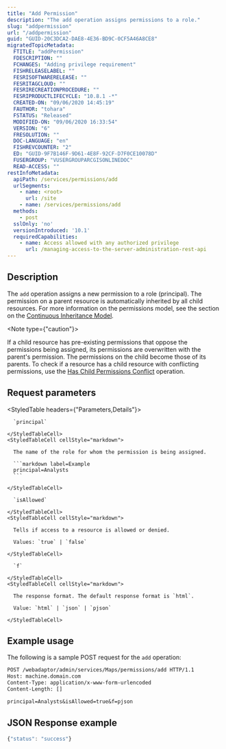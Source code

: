 ```yaml
---
title: "Add Permission"
description: "The add operation assigns permissions to a role."
slug: "addpermission"
url: "/addpermission"
guid: "GUID-20C3DCA2-DAE8-4E36-BD9C-0CF5A46A8CE8"
migratedTopicMetadata:
  FTITLE: "addPermission"
  FDESCRIPTION: ""
  FCHANGES: "Adding privilege requirement"
  FISHRELEASELABEL: ""
  FESRISOFTWARERELEASE: ""
  FESRITAGCLOUD: ""
  FESRIRECREATIONPROCEDURE: ""
  FESRIPRODUCTLIFECYCLE: "10.8.1 -*"
  CREATED-ON: "09/06/2020 14:45:19"
  FAUTHOR: "tohara"
  FSTATUS: "Released"
  MODIFIED-ON: "09/06/2020 16:33:54"
  VERSION: "6"
  FRESOLUTION: ""
  DOC-LANGUAGE: "en"
  FISHREVCOUNTER: "2"
  ED: "GUID-9F7B146F-9D61-4E8F-92CF-D7F0CE10078D"
  FUSERGROUP: "VUSERGROUPARCGISONLINEDOC"
  READ-ACCESS: ""
restInfoMetadata:
  apiPath: /services/permissions/add
  urlSegments:
    - name: <root>
      url: /site
    - name: /services/permissions/add
  methods:
    - post
  sslOnly: 'no'
  versionIntroduced: '10.1'
  requiredCapabilities:
    - name: Access allowed with any authorized privilege
      url: /managing-access-to-the-server-administration-rest-api
---
```


## Description

The `add` operation assigns a new permission to a role (principal). The permission on a parent resource is automatically inherited by all child resources. For more information on the permissions model, see the section on the [ Continuous Inheritance Model](/continuousinheritancemodel).

<Note type={"caution"}>

If a child resource has pre-existing permissions that oppose the permissions being assigned, its permissions are overwritten with the parent's permission. The permissions on the child become those of its parents. To check if a resource has a child resource with conflicting permissions, use the [Has Child Permissions Conflict](/haschildpermsconflict) operation.

</Note>


## Request parameters

<StyledTable headers={"Parameters,Details"}>
  <StyledTableRow>
    <StyledTableCell cellStyle="markdown">

      `principal` 

    </StyledTableCell>
    <StyledTableCell cellStyle="markdown">

      The name of the role for whom the permission is being assigned.

      ```markdown label=Example
      principal=Analysts
      ```

    </StyledTableCell>
  </StyledTableRow>
  <StyledTableRow>
    <StyledTableCell cellStyle="markdown">

      `isAllowed` 

    </StyledTableCell>
    <StyledTableCell cellStyle="markdown">

      Tells if access to a resource is allowed or denied.

      Values: `true` | `false`

    </StyledTableCell>
  </StyledTableRow>
  <StyledTableRow>
    <StyledTableCell cellStyle="markdown">

      `f` 

    </StyledTableCell>
    <StyledTableCell cellStyle="markdown">

      The response format. The default response format is `html`.

      Value: `html` | `json` | `pjson`

    </StyledTableCell>
  </StyledTableRow>
</StyledTable>


## Example usage

The following is a sample POST request for the `add` operation:

```markdown
POST /webadaptor/admin/services/Maps/permissions/add HTTP/1.1
Host: machine.domain.com
Content-Type: application/x-www-form-urlencoded
Content-Length: []

principal=Analysts&isAllowed=true&f=pjson
```

## JSON Response example

```javascript
{"status": "success"}
```